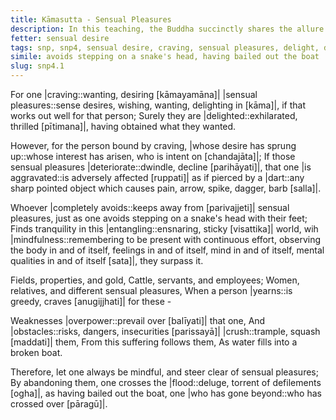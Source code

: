 ```yaml
---
title: Kāmasutta - Sensual Pleasures
description: In this teaching, the Buddha succinctly shares the allure and the drawbacks of desiring sensual pleasures.
fetter: sensual desire
tags: snp, snp4, sensual desire, craving, sensual pleasures, delight, dart, tranquility, mindfulness, entanglement, possessions, insecurity, far shore
simile: avoids stepping on a snake's head, having bailed out the boat
slug: snp4.1
---
```


For one |craving::wanting, desiring [kāmayamāna]| \|sensual pleasures::sense desires, wishing, wanting, delighting in [kāma]|,
if that works out well for that person;
Surely they are |delighted::exhilarated, thrilled [pītimana]|,
having obtained what they wanted.

However, for the person bound by craving,
\|whose desire has sprung up::whose interest has arisen, who is intent on [chandajāta]|;
If those sensual pleasures |deteriorate::dwindle, decline [parihāyati]|,
that one \|is aggravated::is adversely affected [ruppati]| as if pierced by a |dart::any sharp pointed object which causes pain, arrow, spike, dagger, barb [salla]|.

Whoever \|completely avoids::keeps away from [parivajjeti]| sensual pleasures,
just as one avoids stepping on a snake's head with their feet;
Finds tranquility in this |entangling::ensnaring, sticky [visattika]| world,
wih |mindfulness::remembering to be present with continuous effort, observing the body in and of itself, feelings in and of itself, mind in and of itself, mental qualities in and of itself [sata]|, they surpass it.

Fields, properties, and gold,
Cattle, servants, and employees;
Women, relatives, and different sensual pleasures,
When a person |yearns::is greedy, craves [anugijjhati]| for these -

Weaknesses |overpower::prevail over [balīyati]| that one,
And |obstacles::risks, dangers, insecurities [parissayā]| |crush::trample, squash [maddati]| them,
From this suffering follows them,
As water fills into a broken boat.

Therefore, let one always be mindful,
and steer clear of sensual pleasures;
By abandoning them, one crosses the |flood::deluge, torrent of defilements [ogha]|,
as having bailed out the boat, one \|who has gone beyond::who has crossed over [pāragū]|.